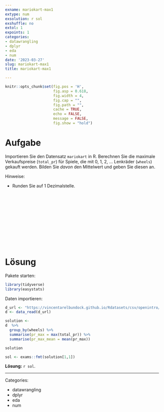 ```yaml
---
exname: mariokart-max1
extype: num
exsolution: r sol
exshuffle: no
extol: 1
expoints: 1
categories:
- datawrangling
- dplyr
- eda
- num
date: '2023-03-27'
slug: mariokart-max1
title: mariokart-max1

---
```







```r
knitr::opts_chunk$set(fig.pos = 'H',
                      fig.asp = 0.618,
                      fig.width = 4,
                      fig.cap = "", 
                      fig.path = "",
                      cache = TRUE,
                      echo = FALSE,
                      message = FALSE,
                      fig.show = "hold")
```






# Aufgabe

Importieren Sie den Datensatz `mariokart` in R.
Berechnen Sie die maximale Verkaufspreise (`total_pr`) für Spiele, die mit 0, 1, 2, ... Lenkräder (`wheels`) gekauft werden.
Bilden Sie *davon* den Mittelwert und geben Sie diesen an.


Hinweise:

- Runden Sie auf 1 Dezimalstelle.



</br>
</br>
</br>
</br>
</br>
</br>
</br>
</br>
</br>
</br>

# Lösung

Pakete starten:

```r
library(tidyverse)
library(easystats)
```


Daten importieren:

```r
d_url <- "https://vincentarelbundock.github.io/Rdatasets/csv/openintro/mariokart.csv"
d <- data_read(d_url)
```

```r
solution <-
d  %>% 
  group_by(wheels) %>% 
  summarise(pr_max = max(total_pr)) %>% 
  summarise(pr_max_mean = mean(pr_max))

solution
```

```r
sol <- exams::fmt(solution[1,1])
```

**Lösung:** `r sol`. 





---

Categories: 

- datawrangling
- dplyr
- eda
- num

